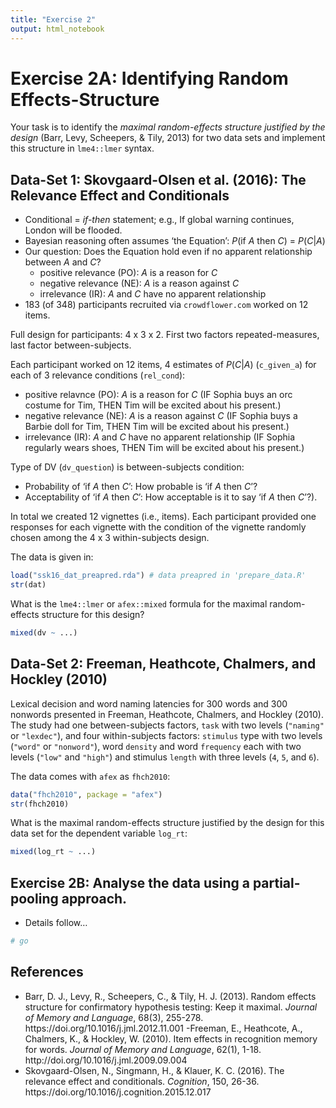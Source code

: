 ```yaml
---
title: "Exercise 2"
output: html_notebook
---
```


# Exercise 2A: Identifying Random Effects-Structure

Your task is to identify the *maximal random-effects structure justified by the design* (Barr, Levy, Scheepers, & Tily, 2013) for two data sets and implement this structure in `lme4::lmer` syntax.

## Data-Set 1: Skovgaard-Olsen et al. (2016): The Relevance Effect and Conditionals

- Conditional = *if-then* statement; e.g., If global warning continues, London will be flooded.
- Bayesian reasoning often assumes 'the Equation': *P*(if *A* then *C*) = *P*(*C*|*A*)
- Our question: Does the Equation hold even if no apparent relationship between *A* and *C*? 
  - positive relevance (PO): *A* is a reason for *C* 
  - negative relevance (NE): *A* is a reason against *C* 
  - irrelevance (IR): *A* and *C* have no apparent relationship 

- 183 (of 348) participants recruited via `crowdflower.com` worked on 12 items.

Full design for participants: 4 x 3 x 2. First two factors repeated-measures, last factor between-subjects.

Each participant worked on 12 items, 4 estimates of *P*(*C*|*A*) (`c_given_a`) for each of 3 relevance conditions (`rel_cond`):

- positive relavnce (PO): *A* is a reason for *C* (IF Sophia buys an orc costume for Tim, THEN Tim will be excited about his present.)
- negative relevance (NE): *A* is a reason against *C* (IF Sophia buys a Barbie doll for Tim, THEN Tim will be excited about his present.) 
- irrelevance (IR): *A* and *C* have no apparent relationship (IF Sophia regularly wears shoes, THEN Tim will be excited about his present.)

Type of DV (`dv_question`) is between-subjects condition: 

- Probability of 'if *A* then *C*': How probable is 'if *A* then *C*'?
- Acceptability of 'if *A* then *C*': How acceptable is it to say 'if *A* then *C*'?).

In total we created 12 vignettes (i.e., items). Each participant provided one responses for each vignette with the condition of the vignette randomly chosen among the 4 x 3 within-subjects design.

The data is given in:

```r
load("ssk16_dat_preapred.rda") # data preapred in 'prepare_data.R'
str(dat)
```


What is the `lme4::lmer` or `afex::mixed` formula for the maximal random-effects structure for this design?

```r
mixed(dv ~ ...)
```

## Data-Set 2: Freeman, Heathcote, Chalmers, and Hockley (2010)

Lexical decision and word naming latencies for 300 words and 300 nonwords presented in Freeman, Heathcote, Chalmers, and Hockley (2010). The study had one between-subjects factors, `task` with two levels (`"naming"` or `"lexdec"`), and four within-subjects factors: `stimulus` type with two levels (`"word"` or `"nonword"`), word `density` and word `frequency` each with two levels (`"low"` and `"high"`) and stimulus `length` with three levels (`4`, `5`, and `6`).

The data comes with `afex` as `fhch2010`:
```r
data("fhch2010", package = "afex")
str(fhch2010)
```

What is the maximal random-effects structure justified by the design for this data set for the dependent variable `log_rt`:

```r
mixed(log_rt ~ ...)

```



## Exercise 2B: Analyse the data using a partial-pooling approach.
- Details follow...

```r
# go
```

## References 
- Barr, D. J., Levy, R., Scheepers, C., & Tily, H. J. (2013). Random effects structure for confirmatory hypothesis testing: Keep it maximal. *Journal of Memory and Language*, 68(3), 255-278. https://doi.org/10.1016/j.jml.2012.11.001
-Freeman, E., Heathcote, A., Chalmers, K., & Hockley, W. (2010). Item effects in recognition memory for words. *Journal of Memory and Language*, 62(1), 1-18. http://doi.org/10.1016/j.jml.2009.09.004
- Skovgaard-Olsen, N., Singmann, H., & Klauer, K. C. (2016). The relevance effect and conditionals. *Cognition*, 150, 26-36. https://doi.org/10.1016/j.cognition.2015.12.017

